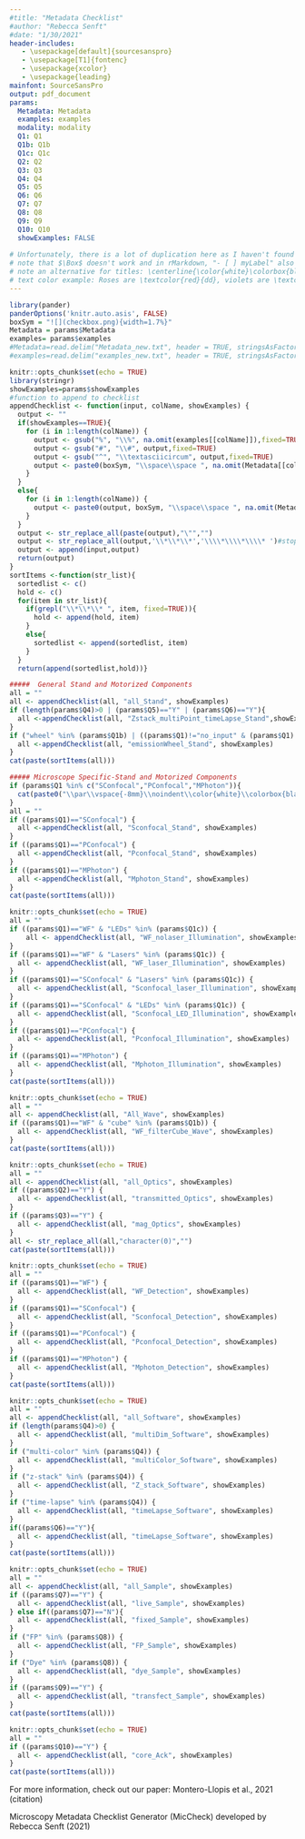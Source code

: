 ```yaml
---
#title: "Metadata Checklist"
#author: "Rebecca Senft"
#date: "1/30/2021"
header-includes:
   - \usepackage[default]{sourcesanspro}
   - \usepackage[T1]{fontenc}
   - \usepackage{xcolor}
   - \usepackage{leading}
mainfont: SourceSansPro
output: pdf_document
params:
  Metadata: Metadata
  examples: examples
  modality: modality
  Q1: Q1
  Q1b: Q1b
  Q1c: Q1c
  Q2: Q2
  Q3: Q3
  Q4: Q4
  Q5: Q5
  Q6: Q6
  Q7: Q7
  Q8: Q8
  Q9: Q9
  Q10: Q10
  showExamples: FALSE
  
# Unfortunately, there is a lot of duplication here as I haven't found a way to pass a lot of text dependent on user input into the params list. So this r markdown file re-generates the metadata checklist conditional on rShiny user input.
# note that $\Box$ doesn't work and in rMarkdown, "- [ ] myLabel" also doesn't work so I used images for checkboxes
# note an alternative for titles: \centerline{\color{white}\colorbox{black}{Universal Metadata}}\\
# text color example: Roses are \textcolor{red}{dd}, violets are \textcolor{blue}{blue} 
---
```

\definecolor{cornflower}{rgb}{0.39,0.58,0.93}
\newcommand\italicblue[1]{\textcolor{cornflower}{\textit{#1}}}
\leading{14pt}
\raggedright
```r
library(pander)
panderOptions('knitr.auto.asis', FALSE)
boxSym = "![](checkbox.png){width=1.7%}"
Metadata = params$Metadata
examples= params$examples
#Metadata=read.delim("Metadata_new.txt", header = TRUE, stringsAsFactors = FALSE, na = "", sep = "\t")
#examples=read.delim("examples_new.txt", header = TRUE, stringsAsFactors = FALSE, na="", sep = "\t")
```
\noindent\centerline{\Large{Microscopy Metadata Checklist}} 
\noindent\centerline{*** Asterisks indicate optional items} 
\par \vspace{4mm}
```r
knitr::opts_chunk$set(echo = TRUE)
library(stringr)
showExamples=params$showExamples
#function to append to checklist
appendChecklist <- function(input, colName, showExamples) {
  output <- ""
  if(showExamples==TRUE){
    for (i in 1:length(colName)) {
      output <- gsub("%", "\\%", na.omit(examples[[colName]]),fixed=TRUE)
      output <- gsub("#", "\\#", output,fixed=TRUE)
      output <- gsub("^", "\\textasciicircum", output,fixed=TRUE)
      output <- paste0(boxSym, "\\space\\space ", na.omit(Metadata[[colName]]),"\\space\\space\\space\\space", "\\italicblue{",output,"} \\newline")
    }
  }
  else{
    for (i in 1:length(colName)) {
      output <- paste0(output, boxSym, "\\space\\space ", na.omit(Metadata[[colName]]),"\\","newline")
    }
  }
  output <- str_replace_all(paste(output),"\"","")
  output <- str_replace_all(output,'\\*\\*\\*','\\\\*\\\\*\\\\* ')#stop r markdown from displaying asterisks as bold italic
  output <- append(input,output)
  return(output) 
}
sortItems <-function(str_list){
  sortedlist <- c()
  hold <- c()
  for(item in str_list){
    if(grepl("\\*\\*\\* ", item, fixed=TRUE)){
      hold <- append(hold, item)
    }
    else{
      sortedlist <- append(sortedlist, item)
    }
  }
  return(append(sortedlist,hold))}
```
\par\vspace{-4mm}\noindent\color{white}\colorbox{black}{\strut\makebox[\dimexpr \linewidth-2\fboxsep][c]{Microscope Stand and Motorized Components}}\color{black}\vspace{1mm}
```r
#####  General Stand and Motorized Components
all = ""
all <- appendChecklist(all, "all_Stand", showExamples)
if (length(params$Q4)>0 | (params$Q5)=="Y" | (params$Q6)=="Y"){
  all <-appendChecklist(all, "Zstack_multiPoint_timeLapse_Stand",showExamples) 
}
if ("wheel" %in% (params$Q1b) | ((params$Q1)!="no_input" & (params$Q1)!="WF")){
  all <-appendChecklist(all, "emissionWheel_Stand", showExamples) 
}
cat(paste(sortItems(all)))
```
```r
##### Microscope Specific-Stand and Motorized Components
if (params$Q1 %in% c("SConfocal","PConfocal","MPhoton")){
  cat(paste0("\\par\\vspace{-8mm}\\noindent\\color{white}\\colorbox{black}{\\strut\\makebox[\\dimexpr \\linewidth-2\\fboxsep][c]{",params$modality,"-Specific Hardware and Settings}}\\color{black}\\vspace{1mm}"))
}
all = ""
if ((params$Q1)=="SConfocal") {
  all <-appendChecklist(all, "Sconfocal_Stand", showExamples) 
}
if ((params$Q1)=="PConfocal") {
  all <-appendChecklist(all, "Pconfocal_Stand", showExamples) 
}
if ((params$Q1)=="MPhoton") {
  all <-appendChecklist(all, "Mphoton_Stand", showExamples) 
}
cat(paste(sortItems(all)))

```
\par\vspace{-8mm}\noindent\color{white}\colorbox{black}{\strut\makebox[\dimexpr \linewidth-2\fboxsep][c]{Illumination}}\color{black}\vspace{1mm}
```r
knitr::opts_chunk$set(echo = TRUE)
all = ""
if ((params$Q1)=="WF" & "LEDs" %in% (params$Q1c)) {
    all <- appendChecklist(all, "WF_nolaser_Illumination", showExamples)
}
if ((params$Q1)=="WF" & "Lasers" %in% (params$Q1c)) {
  all <- appendChecklist(all, "WF_laser_Illumination", showExamples)
} 
if ((params$Q1)=="SConfocal" & "Lasers" %in% (params$Q1c)) {
  all <- appendChecklist(all, "Sconfocal_laser_Illumination", showExamples)
} 
if ((params$Q1)=="SConfocal" & "LEDs" %in% (params$Q1c)) {
  all <- appendChecklist(all, "Sconfocal_LED_Illumination", showExamples)
} 
if ((params$Q1)=="PConfocal") {
  all <- appendChecklist(all, "Pconfocal_Illumination", showExamples)
}
if ((params$Q1)=="MPhoton") {
  all <- appendChecklist(all, "Mphoton_Illumination", showExamples)
}
cat(paste(sortItems(all)))

```
\par\vspace{-8mm}\noindent\color{white}\colorbox{black}{\strut\makebox[\dimexpr \linewidth-2\fboxsep][c]{Wavelength Selection}}\color{black}\vspace{1mm}
```r
knitr::opts_chunk$set(echo = TRUE)
all = ""
all <- appendChecklist(all, "All_Wave", showExamples)
if ((params$Q1)=="WF" & "cube" %in% (params$Q1b)) {
  all <- appendChecklist(all, "WF_filterCube_Wave", showExamples)
}
cat(paste(sortItems(all)))
```
\par\vspace{-8mm}\noindent\color{white}\colorbox{black}{\strut\makebox[\dimexpr \linewidth-2\fboxsep][c]{Optics}}\color{black}\vspace{1mm}
```r
knitr::opts_chunk$set(echo = TRUE)
all = ""
all <- appendChecklist(all, "all_Optics", showExamples)
if ((params$Q2)=="Y") {
  all <- appendChecklist(all, "transmitted_Optics", showExamples)
}
if ((params$Q3)=="Y") {
  all <- appendChecklist(all, "mag_Optics", showExamples)
}
all <- str_replace_all(all,"character(0)","")
cat(paste(sortItems(all)))
```
\par\vspace{-8mm}\noindent\color{white}\colorbox{black}{\strut\makebox[\dimexpr \linewidth-2\fboxsep][c]{Detection}}\color{black}\vspace{1mm}
```r
knitr::opts_chunk$set(echo = TRUE)
all = ""
if ((params$Q1)=="WF") {
  all <- appendChecklist(all, "WF_Detection", showExamples)
}
if ((params$Q1)=="SConfocal") {
  all <- appendChecklist(all, "Sconfocal_Detection", showExamples)
}
if ((params$Q1)=="PConfocal") {
  all <- appendChecklist(all, "Pconfocal_Detection", showExamples)
}
if ((params$Q1)=="MPhoton") {
  all <- appendChecklist(all, "Mphoton_Detection", showExamples)
}
cat(paste(sortItems(all)))
```
\par\vspace{-8mm}\noindent\color{white}\colorbox{black}{\strut\makebox[\dimexpr \linewidth-2\fboxsep][c]{Acquisition Software}}\color{black}\vspace{1mm}
```r
knitr::opts_chunk$set(echo = TRUE)
all = ""
all <- appendChecklist(all, "all_Software", showExamples)
if (length(params$Q4)>0) {
  all <- appendChecklist(all, "multiDim_Software", showExamples)
}
if ("multi-color" %in% (params$Q4)) {
  all <- appendChecklist(all, "multiColor_Software", showExamples)
}
if ("z-stack" %in% (params$Q4)) {
  all <- appendChecklist(all, "Z_stack_Software", showExamples)
}
if ("time-lapse" %in% (params$Q4)) {
  all <- appendChecklist(all, "timeLapse_Software", showExamples)
}
if((params$Q6)=="Y"){
  all <- appendChecklist(all, "timeLapse_Software", showExamples)
}
cat(paste(sortItems(all)))

```
\par\vspace{-8mm}\noindent\color{white}\colorbox{black}{\strut\makebox[\dimexpr \linewidth-2\fboxsep][c]{Sample Preparation}}\color{black}\vspace{1mm}
```r
knitr::opts_chunk$set(echo = TRUE)
all = ""
all <- appendChecklist(all, "all_Sample", showExamples)
if ((params$Q7)=="Y") {
  all <- appendChecklist(all, "live_Sample", showExamples)
} else if((params$Q7)=="N"){
  all <- appendChecklist(all, "fixed_Sample", showExamples)
}
if ("FP" %in% (params$Q8)) {
  all <- appendChecklist(all, "FP_Sample", showExamples)
}
if ("Dye" %in% (params$Q8)) {
  all <- appendChecklist(all, "dye_Sample", showExamples)
}
if ((params$Q9)=="Y") {
  all <- appendChecklist(all, "transfect_Sample", showExamples)
}
cat(paste(sortItems(all)))

```
\par\vspace{-8mm}\noindent\color{white}\colorbox{black}{\strut\makebox[\dimexpr \linewidth-2\fboxsep][c]{Acknowledgements}}\color{black}\vspace{1mm}
```r
knitr::opts_chunk$set(echo = TRUE)
all = ""
if ((params$Q10)=="Y") {
  all <- appendChecklist(all, "core_Ack", showExamples)
}
cat(paste(sortItems(all)))
```
\vfill
\noindent For more information, check out our paper: Montero-Llopis et al., 2021 (citation) 


\noindent Microscopy Metadata Checklist Generator (MicCheck) developed by Rebecca Senft (2021)